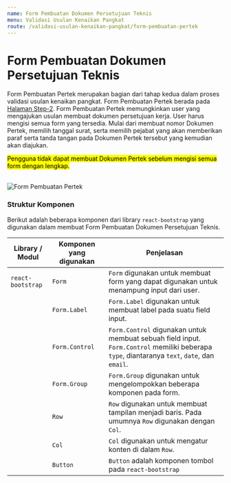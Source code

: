 ```yaml
---
name: Form Pembuatan Dokumen Persetujuan Teknis
menu: Validasi Usulan Kenaikan Pangkat
route: /validasi-usulan-kenaikan-pangkat/form-pembuatan-pertek
---
```


# Form Pembuatan Dokumen Persetujuan Teknis

Form Pembuatan Pertek merupakan bagian dari tahap kedua
dalam proses validasi usulan kenaikan pangkat.
Form Pembuatan Pertek berada pada [Halaman Step-2](/validasi-usulan-kenaikan-pangkat/step-2 "Halaman Step-2").
Form Pembuatan Pertek memungkinkan user yang mengajukan usulan
membuat dokumen persetujuan kerja. User harus
mengisi semua form yang tersedia. Mulai dari membuat nomor
Dokumen Pertek, memilih tanggal surat, serta memilih
pejabat yang akan memberikan paraf serta tanda tangan
pada Dokumen Pertek tersebut yang kemudian akan diajukan.

<mark>Pengguna tidak dapat membuat Dokumen Pertek sebelum mengisi semua form dengan lengkap.</mark>
<br />
<br />

![Form Pembuatan Pertek](../../src/img/validasi-usulan-kenaikan-pangkat/Pembuatan_DokPertek.png)

### Struktur Komponen

Berikut adalah beberapa komponen dari library `react-bootstrap` yang
digunakan dalam membuat Form Pembuatan Dokumen Persetujuan Teknis.

| Library / Modul   | Komponen yang digunakan | Penjelasan                                                                                                                                   |
| ----------------- | ----------------------- | -------------------------------------------------------------------------------------------------------------------------------------------- |
| `react-bootstrap` | `Form`                  | `Form` digunakan untuk membuat form yang dapat digunakan untuk menampung input dari user.                                                    |
|                   | `Form.Label`            | `Form.Label` digunakan untuk membuat label pada suatu field input.                                                                           |
|                   | `Form.Control`          | `Form.Control` digunakan untuk membuat sebuah field input. `Form.Control` memiliki beberapa `type`, diantaranya `text`, `date`, dan `email`. |
|                   | `Form.Group`            | `Form.Group` digunakan untuk mengelompokkan beberapa komponen pada form.                                                                     |
|                   | `Row`                   | `Row` digunakan untuk membuat tampilan menjadi baris. Pada umumnya `Row` digunakan dengan `Col`.                                             |
|                   | `Col`                   | `Col` digunakan untuk mengatur konten di dalam `Row`.                                                                                        |
|                   | `Button`                | `Button` adalah komponen tombol pada `react-bootstrap`                                                                                       |
